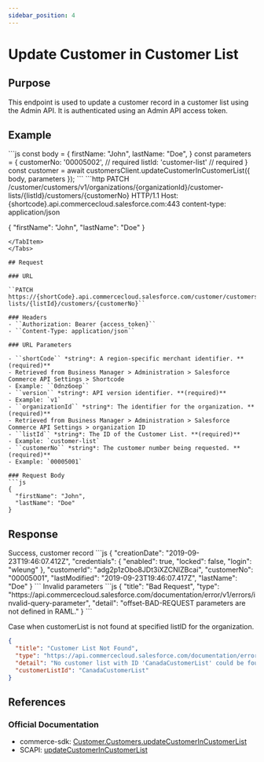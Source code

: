 ```yaml
---
sidebar_position: 4
---
```



# Update Customer in Customer List

## Purpose

This endpoint is used to update a customer record in a customer list using the Admin API. It is authenticated using an Admin API access token.

## Example

<Tabs>
  <TabItem value="commerce-sdk" label="Commerce SDK">
    ```js
    const body = {
      firstName: "John",
      lastName: "Doe",
    }
    const parameters = {
      customerNo: '00005002', // required
      listId: 'customer-list' // required
    }
    const customer = await customersClient.updateCustomerInCustomerList({ body, parameters });
    ```
  </TabItem>
  <TabItem value="scapi" label="SCAPI">
  ```http
  PATCH /customer/customers/v1/organizations/{organizationId}/customer-lists/{listId}/customers/{customerNo} HTTP/1.1
  Host: {shortcode}.api.commercecloud.salesforce.com:443
  content-type: application/json

{
"firstName": "John",
"lastName": "Doe"
}

````
</TabItem>
</Tabs>

## Request

### URL

``PATCH https://{shortCode}.api.commercecloud.salesforce.com/customer/customers/{version}/organizations/{organizationId}/customer-lists/{listId}/customers/{customerNo}``

### Headers
- ``Authorization: Bearer {access_token}``
- ``Content-Type: application/json``

### URL Parameters

- ``shortCode`` *string*: A region-specific merchant identifier. **(required)**
- Retrieved from Business Manager > Administration > Salesforce Commerce API Settings > Shortcode
- Example: ``0dnz6oep``
- ``version`` *string*: API version identifier. **(required)**
- Example: `v1`
- ``organizationId`` *string*: The identifier for the organization. **(required)**
- Retrieved from Business Manager > Administration > Salesforce Commerce API Settings > organization ID
- ``listId`` *string*: The ID of the Customer List. **(required)**
- Example: `customer-list`
- ``customerNo`` *string*: The customer number being requested. **(required)**
- Example: `00005001`

### Request Body
```js
{
  "firstName": "John",
  "lastName": "Doe"
}
````

## Response

<Tabs>
  <TabItem value="200" label="200">
  Success, customer record
  ```js
    {
    "creationDate": "2019-09-23T19:46:07.412Z",
    "credentials": {
      "enabled": true,
      "locked": false,
      "login": "wleung"
    },
    "customerId": "adg2p1zObo8JDt3iXZCNIZBcai",
    "customerNo": "00005001",
    "lastModified": "2019-09-23T19:46:07.417Z",
    "lastName": "Doe"
  }
  ```
  </TabItem>
  <TabItem value="400" label="400">
  Invalid parameters
  ```js
  {
    "title": "Bad Request",
    "type": "https://api.commercecloud.salesforce.com/documentation/error/v1/errors/invalid-query-parameter",
    "detail": "offset-BAD-REQUEST parameters are not defined in RAML."
  }
  ```
  </TabItem>
  <TabItem value="401" label="401">

Case when customerList is not found at specified listID for the organization.

```json
{
  "title": "Customer List Not Found",
  "type": "https://api.commercecloud.salesforce.com/documentation/error/v1/errors/customer-list-not-found",
  "detail": "No customer list with ID 'CanadaCustomerList' could be found.",
  "customerListId": "CanadaCustomerList"
}
```

  </TabItem>
</Tabs>

## References

### Official Documentation

- commerce-sdk: [Customer.Customers.updateCustomerInCustomerList](https://salesforcecommercecloud.github.io/commerce-sdk/classes/customer.customers.html#updatecustomerincustomerlist)
- SCAPI: [updateCustomerInCustomerList](https://developer.salesforce.com/docs/commerce/commerce-api/references/customers?meta=updateCustomerInCustomerList)

